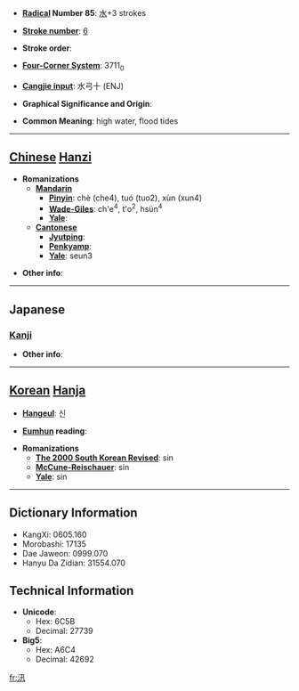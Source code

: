 * '''[[Wiktionary:Chinese radical index| Radical]] Number 85''': [[Wiktionary:Chinese radical index 水|水]]+3 strokes

* '''[[Wiktionary:Chinese total strokes index|Stroke number]]''': [[Wiktionary:Chinese total strokes index 6|6]]

* '''Stroke order''': 

* '''[[Wiktionary:Chinese four corner index|Four-Corner System]]''': 3711<sub>0</sub>

* '''[[Wiktionary:Chinese Cangjie index|Cangjie input]]''': 水弓十 (ENJ)

* '''Graphical Significance and Origin''': 

* '''Common Meaning''': high water, flood tides

----

== [[Chinese]] [[Hanzi]] ==

* '''Romanizations'''
** '''[[Mandarin]]'''
*** '''[[Pinyin]]''': chè (che4), tuó (tuo2), xùn (xun4)
*** '''[[Wade-Giles]]''': ch'e<sup>4</sup>, t'o<sup>2</sup>, hsün<sup>4</sup>
*** '''[[Yale]]''': 
** '''[[Cantonese]]'''
*** '''[[Jyutping]]''':
*** '''[[Penkyamp]]''': 
*** '''[[Yale]]''': seun3

* '''Other info''': 

----

==Japanese==
===[[Kanji]]===
{{kanji|on readings=[[しん]] (shin), [[さん]] (san), [[しゃ]] (sha)|kun readings=[[そそぐ]] (sosogu)}}

* '''Other info''':  

----

== [[Korean]] [[Hanja]] ==

* '''[[Hangeul]]''': 신

* '''[[Eumhun]] reading''': 

* '''Romanizations'''
** '''[[The 2000 South Korean Revised Romanization|The 2000 South Korean Revised]]''': sin
** '''[[McCune-Reischauer]]''': sin
** '''[[Yale]]''': sin

----

== Dictionary Information ==

* KangXi: 0605.160
* Morobashi: 17135
* Dae Jaweon: 0999.070
* Hanyu Da Zidian: 31554.070

== Technical Information ==

* '''Unicode''':
** Hex: 6C5B
** Decimal: 27739
* '''Big5''':
** Hex: A6C4
** Decimal: 42692

[[fr:汛]]